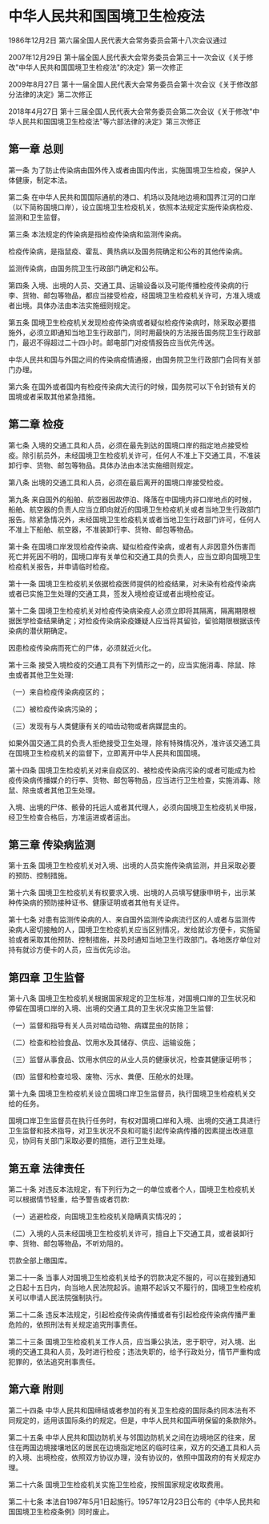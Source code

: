 # 中华人民共和国国境卫生检疫法

1986年12月2日 第六届全国人民代表大会常务委员会第十八次会议通过

2007年12月29日 第十届全国人民代表大会常务委员会第三十一次会议《关于修改"中华人民共和国国境卫生检疫法"的决定》第一次修正

2009年8月27日 第十一届全国人民代表大会常务委员会第十次会议《关于修改部分法律的决定》第二次修正

2018年4月27日 第十三届全国人民代表大会常务委员会第二次会议《关于修改"中华人民共和国国境卫生检疫法"等六部法律的决定》第三次修正

  

## 第一章 总则

第一条 为了防止传染病由国外传入或者由国内传出，实施国境卫生检疫，保护人体健康，制定本法。

第二条 在中华人民共和国国际通航的港口、机场以及陆地边境和国界江河的口岸（以下简称国境口岸），设立国境卫生检疫机关，依照本法规定实施传染病检疫、监测和卫生监督。

第三条 本法规定的传染病是指检疫传染病和监测传染病。

检疫传染病，是指鼠疫、霍乱、黄热病以及国务院确定和公布的其他传染病。

监测传染病，由国务院卫生行政部门确定和公布。

第四条 入境、出境的人员、交通工具、运输设备以及可能传播检疫传染病的行李、货物、邮包等物品，都应当接受检疫，经国境卫生检疫机关许可，方准入境或者出境。具体办法由本法实施细则规定。

第五条 国境卫生检疫机关发现检疫传染病或者疑似检疫传染病时，除采取必要措施外，必须立即通知当地卫生行政部门，同时用最快的方法报告国务院卫生行政部门，最迟不得超过二十四小时。邮电部门对疫情报告应当优先传送。

中华人民共和国与外国之间的传染病疫情通报，由国务院卫生行政部门会同有关部门办理。

第六条 在国外或者国内有检疫传染病大流行的时候，国务院可以下令封锁有关的国境或者采取其他紧急措施。

## 第二章 检疫

第七条 入境的交通工具和人员，必须在最先到达的国境口岸的指定地点接受检疫。除引航员外，未经国境卫生检疫机关许可，任何人不准上下交通工具，不准装卸行李、货物、邮包等物品。具体办法由本法实施细则规定。

第八条 出境的交通工具和人员，必须在最后离开的国境口岸接受检疫。

第九条 来自国外的船舶、航空器因故停泊、降落在中国境内非口岸地点的时候，船舶、航空器的负责人应当立即向就近的国境卫生检疫机关或者当地卫生行政部门报告。除紧急情况外，未经国境卫生检疫机关或者当地卫生行政部门许可，任何人不准上下船舶、航空器，不准装卸行李、货物、邮包等物品。

第十条 在国境口岸发现检疫传染病、疑似检疫传染病，或者有人非因意外伤害而死亡并死因不明的，国境口岸有关单位和交通工具的负责人，应当立即向国境卫生检疫机关报告，并申请临时检疫。

第十一条 国境卫生检疫机关依据检疫医师提供的检疫结果，对未染有检疫传染病或者已实施卫生处理的交通工具，签发入境检疫证或者出境检疫证。

第十二条 国境卫生检疫机关对检疫传染病染疫人必须立即将其隔离，隔离期限根据医学检查结果确定；对检疫传染病染疫嫌疑人应当将其留验，留验期限根据该传染病的潜伏期确定。

因患检疫传染病而死亡的尸体，必须就近火化。

第十三条 接受入境检疫的交通工具有下列情形之一的，应当实施消毒、除鼠、除虫或者其他卫生处理:

（一）来自检疫传染病疫区的；

（二）被检疫传染病污染的；

（三）发现有与人类健康有关的啮齿动物或者病媒昆虫的。

如果外国交通工具的负责人拒绝接受卫生处理，除有特殊情况外，准许该交通工具在国境卫生检疫机关的监督下，立即离开中华人民共和国国境。

第十四条 国境卫生检疫机关对来自疫区的、被检疫传染病污染的或者可能成为检疫传染病传播媒介的行李、货物、邮包等物品，应当进行卫生检查，实施消毒、除鼠、除虫或者其他卫生处理。

入境、出境的尸体、骸骨的托运人或者其代理人，必须向国境卫生检疫机关申报，经卫生检查合格后，方准运进或者运出。

## 第三章 传染病监测

第十五条 国境卫生检疫机关对入境、出境的人员实施传染病监测，并且采取必要的预防、控制措施。

第十六条 国境卫生检疫机关有权要求入境、出境的人员填写健康申明卡，出示某种传染病的预防接种证书、健康证明或者其他有关证件。

第十七条 对患有监测传染病的人、来自国外监测传染病流行区的人或者与监测传染病人密切接触的人，国境卫生检疫机关应当区别情况，发给就诊方便卡，实施留验或者采取其他预防、控制措施，并及时通知当地卫生行政部门。各地医疗单位对持有就诊方便卡的人员，应当优先诊治。

## 第四章 卫生监督

第十八条 国境卫生检疫机关根据国家规定的卫生标准，对国境口岸的卫生状况和停留在国境口岸的入境、出境的交通工具的卫生状况实施卫生监督:

（一）监督和指导有关人员对啮齿动物、病媒昆虫的防除；

（二）检查和检验食品、饮用水及其储存、供应、运输设施；

（三）监督从事食品、饮用水供应的从业人员的健康状况，检查其健康证明书；

（四）监督和检查垃圾、废物、污水、粪便、压舱水的处理。

第十九条 国境卫生检疫机关设立国境口岸卫生监督员，执行国境卫生检疫机关交给的任务。

国境口岸卫生监督员在执行任务时，有权对国境口岸和入境、出境的交通工具进行卫生监督和技术指导，对卫生状况不良和可能引起传染病传播的因素提出改进意见，协同有关部门采取必要的措施，进行卫生处理。

## 第五章 法律责任

第二十条 对违反本法规定，有下列行为之一的单位或者个人，国境卫生检疫机关可以根据情节轻重，给予警告或者罚款:

（一）逃避检疫，向国境卫生检疫机关隐瞒真实情况的；

（二）入境的人员未经国境卫生检疫机关许可，擅自上下交通工具，或者装卸行李、货物、邮包等物品，不听劝阻的。

罚款全部上缴国库。

第二十一条 当事人对国境卫生检疫机关给予的罚款决定不服的，可以在接到通知之日起十五日内，向当地人民法院起诉。逾期不起诉又不履行的，国境卫生检疫机关可以申请人民法院强制执行。

第二十二条 违反本法规定，引起检疫传染病传播或者有引起检疫传染病传播严重危险的，依照刑法有关规定追究刑事责任。

第二十三条 国境卫生检疫机关工作人员，应当秉公执法，忠于职守，对入境、出境的交通工具和人员，及时进行检疫；违法失职的，给予行政处分，情节严重构成犯罪的，依法追究刑事责任。

## 第六章 附则

第二十四条 中华人民共和国缔结或者参加的有关卫生检疫的国际条约同本法有不同规定的，适用该国际条约的规定。但是，中华人民共和国声明保留的条款除外。

第二十五条 中华人民共和国边防机关与邻国边防机关之间在边境地区的往来，居住在两国边境接壤地区的居民在边境指定地区的临时往来，双方的交通工具和人员的入境、出境检疫，依照双方协议办理，没有协议的，依照中国政府的有关规定办理。

第二十六条 国境卫生检疫机关实施卫生检疫，按照国家规定收取费用。

第二十七条 本法自1987年5月1日起施行。1957年12月23日公布的《中华人民共和国国境卫生检疫条例》同时废止。